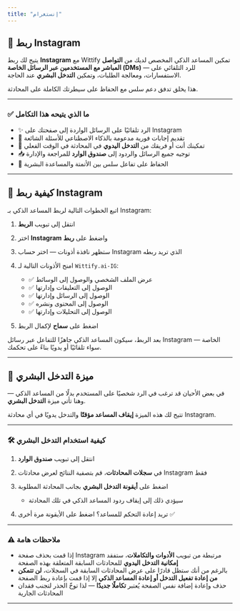 ```yaml
---
title: "إنستغرام"
---
```

## 📸 ربط Instagram

يتيح لك ربط **Instagram** مع Wittify تمكين المساعد الذكي المخصص لديك من **التواصل المباشر مع المستخدمين عبر الرسائل الخاصة (DMs)** — للرد التلقائي على الاستفسارات، ومعالجة الطلبات، وتمكين **التدخل البشري** عند الحاجة.

هذا يخلق تدفق دعم سلس مع الحفاظ على سيطرتك الكاملة على المحادثة.

---

### ✅ ما الذي يتيحه هذا التكامل

* ✨ الرد تلقائيًا على الرسائل الواردة إلى صفحتك على Instagram
* 🤖 تقديم إجابات فورية مدعومة بالذكاء الاصطناعي للأسئلة الشائعة
* 💬 تمكينك أنت أو فريقك من **التدخل اليدوي** في المحادثة في الوقت الفعلي
* 📥 توجيه جميع الرسائل والردود إلى **صندوق الوارد** للمراجعة والإدارة
* 🔄 الحفاظ على تفاعل سلس بين الأتمتة والمساعدة البشرية

---

## 🔧 كيفية ربط Instagram

اتبع الخطوات التالية لربط المساعد الذكي بـ Instagram:

1. انتقل إلى تبويب **الربط**
2. اختر **Instagram** واضغط على **ربط**
3. ستظهر نافذة أذونات — اختر حساب Instagram الذي تريد ربطه
4. امنح الأذونات التالية لـ `Wittify.ai-IG`:

   * ✅ عرض الملف الشخصي والوصول إلى الوسائط
   * ✅ الوصول إلى التعليقات وإدارتها
   * ✅ الوصول إلى الرسائل وإدارتها
   * ✅ الوصول إلى المحتوى ونشره
   * ✅ الوصول إلى التحليلات وإدارتها
5. اضغط على **سماح** لإكمال الربط

بعد الربط، سيكون المساعد الذكي جاهزًا للتفاعل عبر رسائل Instagram الخاصة — سواء تلقائيًا أو يدويًا بناءً على تحكمك.

---

## 🧠 ميزة التدخل البشري

في بعض الأحيان قد ترغب في الرد شخصيًا على المستخدم بدلًا من المساعد الذكي — وهنا تأتي ميزة **التدخل البشري**.

تتيح لك هذه الميزة **إيقاف المساعد مؤقتًا** والتدخل يدويًا في أي محادثة Instagram.

---

### 🛠 كيفية استخدام التدخل البشري

1. انتقل إلى تبويب **صندوق الوارد**
2. في **سجلات المحادثات**، قم بتصفية النتائج لعرض محادثات Instagram فقط
3. اضغط على **أيقونة التدخل البشري** بجانب المحادثة المطلوبة

   * سيؤدي ذلك إلى إيقاف ردود المساعد الذكي في تلك المحادثة
4. تريد إعادة التحكم للمساعد؟ اضغط على الأيقونة مرة أخرى ✅

---

### ⚠️ ملاحظات هامة

* إذا قمت بحذف صفحة Instagram مرتبطة من تبويب **الأدوات والتكاملات**، ستفقد **إمكانية التدخل اليدوي** للمحادثات السابقة المتعلقة بهذه الصفحة
* بالرغم من أنك ستظل قادرًا على عرض المحادثات السابقة في السجلات، **لن تتمكن من إعادة تفعيل التدخل أو إعادة المساعد الذكي** إلا إذا قمت بإعادة ربط الصفحة
* حذف وإعادة إضافة نفس الصفحة يُعتبر **تكاملًا جديدًا** — لذا توخّ الحذر لتجنب فقدان المحادثات الجارية

---
